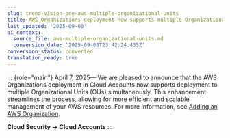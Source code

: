 ```yaml
---
slug: trend-vision-one-aws-multiple-organizational-units
title: AWS Organizations deployment now supports multiple Organizational Units
last_updated: '2025-09-08'
ai_context:
  source_file: aws-multiple-organizational-units.md
  conversion_date: '2025-09-08T23:42:24.435Z'
conversion_status: converted
translation_ready: true
---
```


::: {role="main"}
April 7, 2025— We are pleased to announce that the AWS Organizations deployment in Cloud Accounts now supports deployment to multiple Organizational Units (OUs) simultaneously. This enhancement streamlines the process, allowing for more efficient and scalable management of your AWS resources. For more information, see [Adding an AWS Organization](adding-aws-organizations.mdx).

**Cloud Security → Cloud Accounts**
:::
